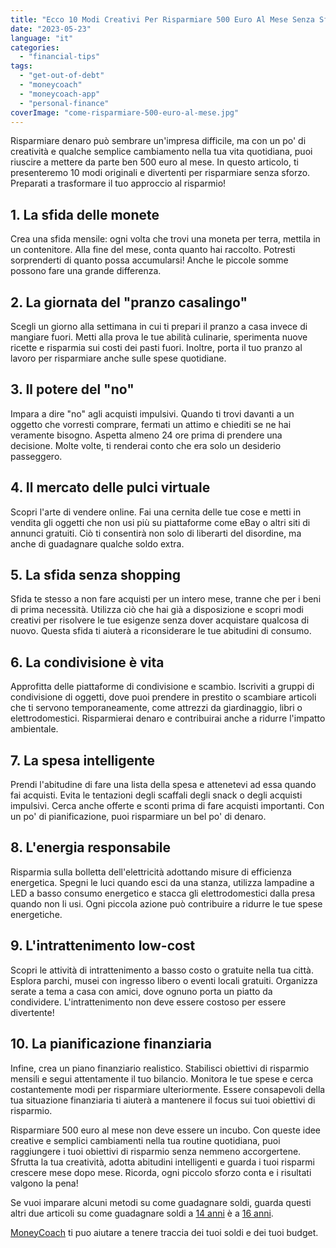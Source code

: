 ```yaml
---
title: "Ecco 10 Modi Creativi Per Risparmiare 500 Euro Al Mese Senza Sforzo!"
date: "2023-05-23"
language: "it"
categories: 
  - "financial-tips"
tags: 
  - "get-out-of-debt"
  - "moneycoach"
  - "moneycoach-app"
  - "personal-finance"
coverImage: "come-risparmiare-500-euro-al-mese.jpg"
---
```

Risparmiare denaro può sembrare un'impresa difficile, ma con un po' di creatività e qualche semplice cambiamento nella tua vita quotidiana, puoi riuscire a mettere da parte ben 500 euro al mese. In questo articolo, ti presenteremo 10 modi originali e divertenti per risparmiare senza sforzo. Preparati a trasformare il tuo approccio al risparmio!

## 1\. La sfida delle monete
Crea una sfida mensile: ogni volta che trovi una moneta per terra, mettila in un contenitore. Alla fine del mese, conta quanto hai raccolto. Potresti sorprenderti di quanto possa accumularsi! Anche le piccole somme possono fare una grande differenza.
## 2\. La giornata del "pranzo casalingo"
Scegli un giorno alla settimana in cui ti prepari il pranzo a casa invece di mangiare fuori. Metti alla prova le tue abilità culinarie, sperimenta nuove ricette e risparmia sui costi dei pasti fuori. Inoltre, porta il tuo pranzo al lavoro per risparmiare anche sulle spese quotidiane.
## 3\. Il potere del "no"
Impara a dire "no" agli acquisti impulsivi. Quando ti trovi davanti a un oggetto che vorresti comprare, fermati un attimo e chiediti se ne hai veramente bisogno. Aspetta almeno 24 ore prima di prendere una decisione. Molte volte, ti renderai conto che era solo un desiderio passeggero.
## 4\. Il mercato delle pulci virtuale
Scopri l'arte di vendere online. Fai una cernita delle tue cose e metti in vendita gli oggetti che non usi più su piattaforme come eBay o altri siti di annunci gratuiti. Ciò ti consentirà non solo di liberarti del disordine, ma anche di guadagnare qualche soldo extra.
## 5\. La sfida senza shopping
Sfida te stesso a non fare acquisti per un intero mese, tranne che per i beni di prima necessità. Utilizza ciò che hai già a disposizione e scopri modi creativi per risolvere le tue esigenze senza dover acquistare qualcosa di nuovo. Questa sfida ti aiuterà a riconsiderare le tue abitudini di consumo.
## 6\. La condivisione è vita
Approfitta delle piattaforme di condivisione e scambio. Iscriviti a gruppi di condivisione di oggetti, dove puoi prendere in prestito o scambiare articoli che ti servono temporaneamente, come attrezzi da giardinaggio, libri o elettrodomestici. Risparmierai denaro e contribuirai anche a ridurre l'impatto ambientale.
## 7\. La spesa intelligente
Prendi l'abitudine di fare una lista della spesa e attenetevi ad essa quando fai acquisti. Evita le tentazioni degli scaffali degli snack o degli acquisti impulsivi. Cerca anche offerte e sconti prima di fare acquisti importanti. Con un po' di pianificazione, puoi risparmiare un bel po' di denaro.
## 8\. L'energia responsabile
Risparmia sulla bolletta dell'elettricità adottando misure di efficienza energetica. Spegni le luci quando esci da una stanza, utilizza lampadine a LED a basso consumo energetico e stacca gli elettrodomestici dalla presa quando non li usi. Ogni piccola azione può contribuire a ridurre le tue spese energetiche.
## 9\. L'intrattenimento low-cost
Scopri le attività di intrattenimento a basso costo o gratuite nella tua città. Esplora parchi, musei con ingresso libero o eventi locali gratuiti. Organizza serate a tema a casa con amici, dove ognuno porta un piatto da condividere. L'intrattenimento non deve essere costoso per essere divertente!
## 10\. La pianificazione finanziaria
Infine, crea un piano finanziario realistico. Stabilisci obiettivi di risparmio mensili e segui attentamente il tuo bilancio. Monitora le tue spese e cerca costantemente modi per risparmiare ulteriormente. Essere consapevoli della tua situazione finanziaria ti aiuterà a mantenere il focus sui tuoi obiettivi di risparmio.

Risparmiare 500 euro al mese non deve essere un incubo. Con queste idee creative e semplici cambiamenti nella tua routine quotidiana, puoi raggiungere i tuoi obiettivi di risparmio senza nemmeno accorgertene. Sfrutta la tua creatività, adotta abitudini intelligenti e guarda i tuoi risparmi crescere mese dopo mese. Ricorda, ogni piccolo sforzo conta e i risultati valgono la pena!

Se vuoi imparare alcuni metodi su come guadagnare soldi, guarda questi altri due articoli su come guadagnare soldi a [14 anni](/blog/9-modi-creativi-per-guadagnare-soldi-a-14-anni) è a [16 anni](/blog/10-idee-creative-per-guadagnare-soldi-a-16-anni).

[MoneyCoach](/) ti puo aiutare a tenere traccia dei tuoi soldi e dei tuoi budget.
